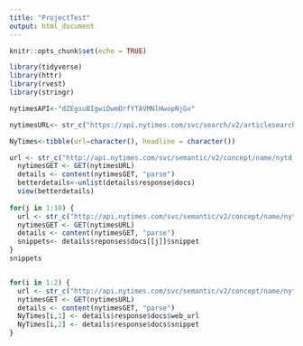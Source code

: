 ```yaml
---
title: "ProjectTest"
output: html_document
---
```


```r
knitr::opts_chunk$set(echo = TRUE)
```


```r
library(tidyverse)
library(httr)
library(rvest)
library(stringr)
```


```r
nytimesAPI<-"dZEgsuBIgwiDwmOrfYTAVMNlHwopNjGv"

nytimesURL<- str_c("https://api.nytimes.com/svc/search/v2/articlesearch.json?facet_field=day_of_week&facet=true&begin_date=20161001&end_date=20161031&api-key=", nytimesAPI)

NyTimes<-tibble(url=character(), headline = character())

url <- str_c("http://api.nytimes.com/svc/semantic/v2/concept/name/nytd_per/.json?fields=pages,links,scope_notes&apikey=", nytimesAPI)
  nytimesGET <- GET(nytimesURL)
  details <- content(nytimesGET, "parse")
  betterdetails<-unlist(details$response$docs)
  view(betterdetails)
  
for(j in 1:10) {
  url <- str_c("http://api.nytimes.com/svc/semantic/v2/concept/name/nytd_per/.json?fields=pages,links,scope_notes&apikey=", nytimesAPI)
  nytimesGET <- GET(nytimesURL)
  details <- content(nytimesGET, "parse")
  snippets<- details$reponses$docs[[j]]$snippet
}
snippets


for(i in 1:2) {
  url <- str_c("http://api.nytimes.com/svc/semantic/v2/concept/name/nytd_per/.json?fields=pages,links,scope_notes&apikey=", nytimesAPI)
  nytimesGET <- GET(nytimesURL)
  details <- content(nytimesGET, "parse")
  NyTimes[i,1] <- details$response$docs$web_url
  NyTimes[i,2] <- details$response$docs$snippet
}
```


